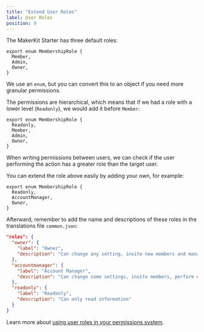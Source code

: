 ```yaml
---
title: "Extend User Roles"
label: User Roles
position: 9
---
```


The MakerKit Starter has three default roles:

```tsx
export enum MembershipRole {
  Member,
  Admin,
  Owner,
}
```

We use an `enum`, but you can convert this to an object if you need more granular permissions.

The permissions are hierarchical, which means that if we had a role with a lower level (`Readonly`), we would add it before `Member`:

```tsx
export enum MembershipRole {
  Readonly,
  Member,
  Admin,
  Owner,
}
```

When writing permissions between users, we can check if the user performing the action has a greater role than the target user.

You can extend the role above easily by adding your own, for example:

```tsx
export enum MembershipRole {
  Readonly,
  AccountManager,
  Owner,
}
```

Afterward, remember to add the name and descriptions of these roles in the translations file `common.json`:

```json
"roles": {
  "owner": {
    "label": "Owner",
    "description": "Can change any setting, invite new members and manage billing"
  },
  "accountmanager": {
    "label": "Account Manager",
    "description": "Can change some settings, invite members, perform disruptive actions"
  },
  "readonly": {
    "label": "Readonly",
    "description": "Can only read information"
  }
}
```

Learn more about [using user roles in your permissions system](/docs/permissions).
